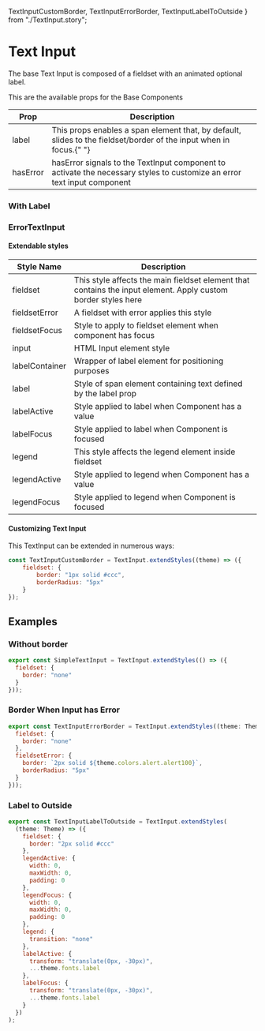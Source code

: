   TextInputCustomBorder,
  TextInputErrorBorder,
  TextInputLabelToOutside
} from "./TextInput.story";

<Meta title="Components| Text Input" />

# Text Input

The base Text Input is composed of a fieldset with an animated optional label.

<Preview>
  <Story name="TextInput">
    <TextInput />
  </Story>
</Preview>

This are the available props for the Base Components

<table width="100%">
  <thead>
    <tr>
      <th>Prop</th>
      <th>Description</th>
    </tr>
  </thead>
  <tbody>
    <tr>
      <td>label</td>
      <td>
        This props enables a span element that, by default, slides to the
        fieldset/border of the input when in focus.{" "}
      </td>
    </tr>
    <tr>
      <td>hasError</td>
      <td>
        hasError signals to the TextInput component to activate the necessary
        styles to customize an error text input component
      </td>
    </tr>
  </tbody>
</table>

### With Label

<Preview>
  <Story name="With Label ">
    <TextInput label="User Input" />
  </Story>
</Preview>

### ErrorTextInput

<Preview>
  <Story name="Customizing Text With Error">
    <ErrorTextInput label="User Input" error="Error" />
  </Story>
</Preview>

#### Extendable styles

<table width="100%">
  <thead>
    <tr>
      <th>Style Name</th>
      <th>Description</th>
    </tr>
  </thead>
  <tbody>
    <tr>
      <td>fieldset</td>
      <td>
        This style affects the main fieldset element that contains the input
        element. Apply custom border styles here
      </td>
    </tr>
    <tr>
      <td>fieldsetError</td>
      <td>A fieldset with error applies this style</td>
    </tr>
    <tr>
      <td>fieldsetFocus</td>
      <td>Style to apply to fieldset element when component has focus</td>
    </tr>
    <tr>
      <td>input</td>
      <td>HTML Input element style</td>
    </tr>
    <tr>
      <td>labelContainer</td>
      <td>Wrapper of label element for positioning purposes</td>
    </tr>
    <tr>
      <td>label</td>
      <td>Style of span element containing text defined by the label prop</td>
    </tr>
    <tr>
      <td>labelActive</td>
      <td>Style applied to label when Component has a value</td>
    </tr>
    <tr>
      <td>labelFocus</td>
      <td>Style applied to label when Component is focused</td>
    </tr>
    <tr>
      <td>legend</td>
      <td>This style affects the legend element inside fieldset</td>
    </tr>
    <tr>
      <td>legendActive</td>
      <td>Style applied to legend when Component has a value</td>
    </tr>
    <tr>
      <td>legendFocus</td>
      <td>Style applied to legend when Component is focused</td>
    </tr>
  </tbody>
</table>

#### Customizing Text Input

This TextInput can be extended in numerous ways:

```javascript
const TextInputCustomBorder = TextInput.extendStyles((theme) => ({
    fieldset: {
        border: "1px solid #ccc",
        borderRadius: "5px"
    }
});
```

<Preview>
  <Story name="Customizing Text Input">
    <TextInputCustomBorder label="User Input" />
  </Story>
</Preview>

## Examples

### Without border

```javascript
export const SimpleTextInput = TextInput.extendStyles(() => ({
  fieldset: {
    border: "none"
  }
}));
```

<Preview>
  <SimpleTextInput />
</Preview>

### Border When Input has Error

```javascript
export const TextInputErrorBorder = TextInput.extendStyles((theme: Theme) => ({
  fieldset: {
    border: "none"
  },
  fieldsetError: {
    border: `2px solid ${theme.colors.alert.alert100}`,
    borderRadius: "5px"
  }
}));
```

<Preview>
  <TextInputErrorBorder hasError label="Label" />
</Preview>

### Label to Outside

```javascript
export const TextInputLabelToOutside = TextInput.extendStyles(
  (theme: Theme) => ({
    fieldset: {
      border: "2px solid #ccc"
    },
    legendActive: {
      width: 0,
      maxWidth: 0,
      padding: 0
    },
    legendFocus: {
      width: 0,
      maxWidth: 0,
      padding: 0
    },
    legend: {
      transition: "none"
    },
    labelActive: {
      transform: "translate(0px, -30px)",
      ...theme.fonts.label
    },
    labelFocus: {
      transform: "translate(0px, -30px)",
      ...theme.fonts.label
    }
  })
);
```

<Preview>
  <TextInputLabelToOutside label="User Input" />
</Preview>
